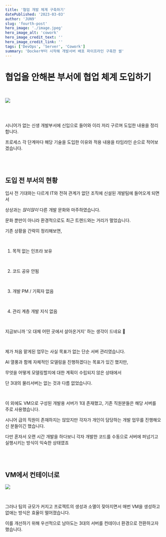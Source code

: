 ```yaml
---
title: '협업 개발 체계 구축하기'
datePublished: '2023-03-03'
author: 'JUN9'
slug: 'fourth-post'
hero_image: './image.jpeg'
hero_image_alt: 'cowork'
hero_image_credit_text: ''
hero_image_credit_link: ''
tags: ['DevOps', 'Server', 'Cowork']
summary: 'Docker부터 시작해 개발서버 배포 파이프라인 구축한 썰'
---
```


# 협업을 안해본 부서에 협업 체계 도입하기

<br />

![](1.jpeg)

<br />
<br />

시니어가 없는 신생 개발부서에 신입으로 들어와 이리 저리 구르며 도입한 내용을 정리합니다.

프로세스 각 단계마다 해당 기술을 도입한 이유와 적용 내용을 타임라인 순으로 적어보겠습니다.

<br />
<br />

## 도입 전 부서의 현황

입사 전 기대와는 다르게 IT와 전혀 관계가 없던 조직에 신설된 개발팀에 들어오게 되면서

상상과는 _많이많이_ 다른 개발 문화와 마주하였습니다.

문화 뿐만이 아니라 환경적으로도 최근 트렌드와는 거리가 멀었습니다.

기존 상황을 간략히 정리해보면,

<br />

1. 목적 없는 인프라 보유

<br />

2. 코드 공유 안됨

<br />

3. 개발 PM / 기획자 없음

<br />

4. 관리 계층 개발 지식 없음

<br />

지금보니까 '오 대체 어떤 곳에서 살아온거지' 하는 생각이 드네요 🤣

<br />

제가 처음 맡게된 업무는 사실 목표가 없는 단순 서버 관리였습니다.

AI 열풍과 함께 자체적인 모델링을 진행하겠다는 목표가 있긴 했지만,

무엇을 어떻게 모델링할지에 대한 계획이 수립되지 않은 상태에서

단 3대의 물리서버는 없는 것과 다름 없었습니다.

<br />

이 외에도 VM으로 구성된 개발용 서버가 1대 존재했고, 기존 직원분들은 해당 서버를 주로 사용했습니다.

시니어 급의 직원이 존재하지는 않았지만 각자가 개인이 담당하는 개발 업무를 진행해오신 분들이긴 했습니다.

다만 혼자서 오랜 시간 개발을 하다보니 각자 개발한 코드를 수동으로 서버에 퍼넘기고 실행시키는 방식이 익숙한 상태였죠

<br />

<br />

## VM에서 컨테이너로

![](2.jpeg)

<br />

그러나 팀의 규모가 커지고 프로젝트의 생성과 소멸이 잦아지면서 매번 VM을 생성하고 없애는 방식은 효율이 떨어졌습니다.

이를 개선하기 위해 우선적으로 남아도는 3대의 서버를 컨테이너 환경으로 전환하고자 했습니다.

<br />
<br />
